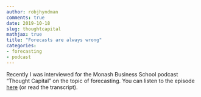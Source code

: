 ```yaml
---
author: robjhyndman
comments: true
date: 2019-10-18
slug: thoughtcapital
mathjax: true
title: "Forecasts are always wrong"
categories:
- forecasting
- podcast
---
```


Recently I was interviewed for the Monash Business School podcast "Thought Capital" on the topic of forecasting. You can listen to the episode [here](https://www2.monash.edu/impact/podcasts/thought-capital/forecasts-are-always-wrong-but-we-need-them-anyway/) (or read the transcript).
